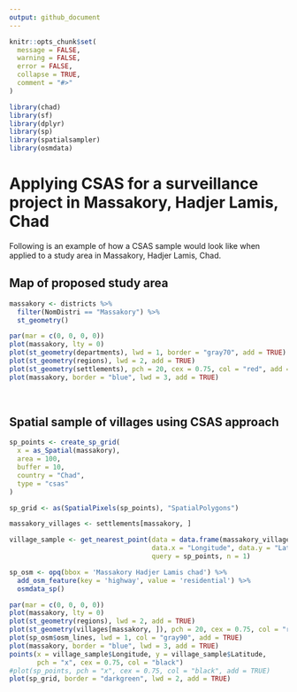 ```yaml
---
output: github_document
---
```


<!-- README.md is generated from README.Rmd. Please edit that file -->

```r
knitr::opts_chunk$set(
  message = FALSE,
  warning = FALSE,
  error = FALSE,
  collapse = TRUE,
  comment = "#>"
)

library(chad)
library(sf)
library(dplyr)
library(sp)
library(spatialsampler)
library(osmdata)
```

# Applying CSAS for a surveillance project in Massakory, Hadjer Lamis, Chad

<!-- badges: start -->
<!-- badges: end -->

Following is an example of how a CSAS sample would look like when applied to a study area in Massakory, Hadjer Lamis, Chad.

## Map of proposed study area

```r
massakory <- districts %>%
  filter(NomDistri == "Massakory") %>%
  st_geometry()

par(mar = c(0, 0, 0, 0))
plot(massakory, lty = 0)
plot(st_geometry(departments), lwd = 1, border = "gray70", add = TRUE)
plot(st_geometry(regions), lwd = 2, add = TRUE)
plot(st_geometry(settlements), pch = 20, cex = 0.75, col = "red", add = TRUE)
plot(massakory, border = "blue", lwd = 3, add = TRUE)
```

<br>

## Spatial sample of villages using CSAS approach

```r
sp_points <- create_sp_grid(
  x = as_Spatial(massakory), 
  area = 100, 
  buffer = 10,
  country = "Chad", 
  type = "csas"
)

sp_grid <- as(SpatialPixels(sp_points), "SpatialPolygons")

massakory_villages <- settlements[massakory, ]

village_sample <- get_nearest_point(data = data.frame(massakory_villages),
                                    data.x = "Longitude", data.y = "Latitude",
                                    query = sp_points, n = 1)

sp_osm <- opq(bbox = 'Massakory Hadjer Lamis chad') %>% 
  add_osm_feature(key = 'highway', value = 'residential') %>% 
  osmdata_sp()

par(mar = c(0, 0, 0, 0))
plot(massakory, lty = 0)
plot(st_geometry(regions), lwd = 2, add = TRUE)
plot(st_geometry(villages[massakory, ]), pch = 20, cex = 0.75, col = "red", add = TRUE)
plot(sp_osm$osm_lines, lwd = 1, col = "gray90", add = TRUE)
plot(massakory, border = "blue", lwd = 3, add = TRUE)
points(x = village_sample$Longitude, y = village_sample$Latitude, 
       pch = "x", cex = 0.75, col = "black")
#plot(sp_points, pch = "x", cex = 0.75, col = "black", add = TRUE)
plot(sp_grid, border = "darkgreen", lwd = 2, add = TRUE)
```
